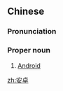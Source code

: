 ==Chinese==
{{zh-forms}}

===Pronunciation===
{{zh-pron
|m=Ānzhuó
|cat=pn
}}

===Proper noun===
{{zh-proper noun}}

# [[Android]] {{gloss|a mobile operating system}}

{{zh-cat|Computing}}

[[zh:安卓]]